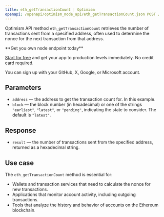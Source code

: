 ---
title: eth_getTransactionCount | Optimism
openapi: /openapi/optimism_node_api/eth_getTransactionCount.json POST /efb0a5eccd2caa5135eb54eba6f7f300
---

Optimism API method `eth_getTransactionCount` retrieves the number of transactions sent from a specified address, often used to determine the nonce for the next transaction from that address.

<Check>
**Get you own node endpoint today**

[Start for free](https://console.chainstack.com/) and get your app to production levels immediately. No credit card required.

You can sign up with your GitHub, X, Google, or Microsoft account.
</Check>


## Parameters

* `address` — the address to get the transaction count for. In this example.
* `block` — the block number (in hexadecimal) or one of the strings `"earliest"`, `"latest"`, or `"pending"`, indicating the state to consider. The default is `"latest"`.

## Response

* `result` — the number of transactions sent from the specified address, returned as a hexadecimal string.

## Use case

The `eth_getTransactionCount` method is essential for:

* Wallets and transaction services that need to calculate the nonce for new transactions.
* Applications that monitor account activity, including outgoing transactions.
* Tools that analyze the history and behavior of accounts on the Ethereum blockchain.
